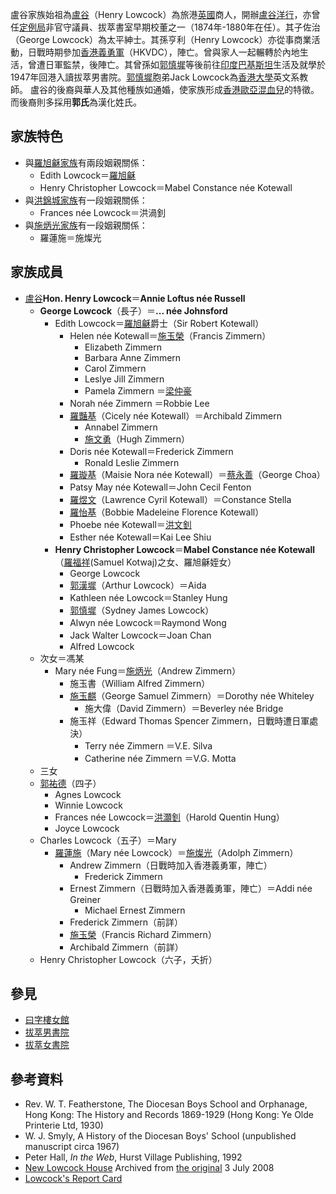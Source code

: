 {{no footnotes|time=2015-02-28T09:21:36+00:00}}
盧谷家族始祖為[[盧谷|盧谷]]（Henry Lowcock）為旅港[[英國|英國]]商人，開辦[[盧谷洋行|盧谷洋行]]，亦曾任[[香港立法會|定例局]]非官守議員、拔萃書室早期校董之一（1874年-1880年在任）。其子佐治（George Lowcock）為太平紳士。其孫亨利（Henry Lowcock）亦從事商業活動，日戰時期參加[[香港義勇軍|香港義勇軍]]（HKVDC），陣亡。曾與家人一起輾轉於內地生活，曾遭日軍監禁，後陣亡。其曾孫如[[郭慎墀|郭慎墀]]等後前往[[印度|印度]][[巴基斯坦|巴基斯坦]]生活及就學於1947年回港入讀拔萃男書院。[[郭慎墀|郭慎墀]]胞弟Jack Lowcock為[[香港大學|香港大學]]英文系教師。
盧谷的後裔與華人及其他種族如通婚，使家族形成[[香港歐亞混血兒|香港歐亞混血兒]]的特徵。而後裔則多採用'''郭氏'''為漢化姓氏。

==家族特色==
* 與[[羅旭龢家族|羅旭龢家族]]有兩段姻親關係：
** Edith Lowcock＝[[羅旭龢|羅旭龢]]
** Henry Christopher Lowcock＝Mabel Constance née Kotewall
* 與[[洪錦城家族|洪錦城家族]]有一段姻親關係：
** Frances née Lowcock＝洪渦釗
* 與[[施炳光家族|施炳光家族]]有一段姻親關係：
** 羅蓮施＝施燦光


==家族成員==
* [[盧谷|盧谷]]'''Hon. Henry Lowcock'''＝'''Annie Loftus  née Russell'''
** '''George Lowcock'''（長子）＝'''... née Johnsford'''
*** Edith Lowcock＝[[羅旭龢|羅旭龢]]爵士（Sir Robert Kotewall）
**** Helen née Kotewall＝[[施玉榮|施玉榮]]（Francis Zimmern）
***** Elizabeth Zimmern 
***** Barbara Anne Zimmern 
***** Carol Zimmern 
***** Leslye Jill Zimmern 
***** Pamela Zimmern ＝[[梁仲豪|梁仲豪]] 
**** Norah née Zimmern ＝Robbie Lee 
**** [[羅豔基|羅豔基]]（Cicely née Kotewall）＝Archibald Zimmern
***** Annabel Zimmern 
***** [[施文勇|施文勇]]（Hugh Zimmern）
**** Doris née Kotewall＝Frederick Zimmern
***** Ronald Leslie Zimmern 
**** [[羅璇基|羅璇基]]（Maisie Nora née Kotewall）＝[[蔡永善|蔡永善]]（George Choa）
**** Patsy May née Kotewall＝John Cecil Fenton
**** [[羅煜文|羅煜文]]（Lawrence Cyril Kotewall）＝Constance Stella
**** [[羅怡基|羅怡基]]（Bobbie Madeleine Florence Kotewall）
**** Phoebe née Kotewall＝[[洪文釗|洪文釗]]
**** Esther née Kotewall＝Kai Lee Shiu
*** '''Henry Christopher Lowcock'''＝'''Mabel Constance née Kotewall'''（[[羅福祥|羅福祥]](Samuel Kotwaj)之女、羅旭龢姪女）
**** George Lowcock
****[[郭漢墀|郭漢墀]]（Arthur Lowcock）＝Aida
****Kathleen née Lowcock＝Stanley Hung
****[[郭慎墀|郭慎墀]]（Sydney James Lowcock）
****Alwyn née Lowcock＝Raymond Wong
****Jack Walter Lowcock＝Joan Chan
****Alfred Lowcock
** 次女＝馮某
*** Mary née Fung＝[[施炳光|施炳光]]（Andrew Zimmern）
**** 施玉書（William Alfred Zimmern）
**** [[施玉麒|施玉麒]]（George Samuel Zimmern）＝Dorothy née Whiteley 
***** 施大偉（David Zimmern）＝Beverley née Bridge 
**** 施玉祥（Edward Thomas Spencer Zimmern，日戰時遭日軍處決）
***** Terry née Zimmern ＝V.E. Silva 
***** Catherine née Zimmern ＝V.G. Motta 
** 三女
** [[郭祐德|郭祐德]]（四子）
***Agnes Lowcock
***Winnie Lowcock
***Frances née Lowcock＝[[洪灝釗|洪灝釗]]（Harold Quentin Hung）
***Joyce Lowcock
** Charles Lowcock（五子）＝Mary
***[[羅蓮施|羅蓮施]]（Mary née Lowcock）＝[[施燦光|施燦光]]（Adolph Zimmern）
**** Andrew Zimmern（日戰時加入香港義勇軍，陣亡）
***** Frederick Zimmern 
**** Ernest Zimmern（日戰時加入香港義勇軍，陣亡）＝Addi née Greiner 
***** Michael Ernest Zimmern 
**** Frederick Zimmern（前詳）
**** [[施玉榮|施玉榮]]（Francis Richard Zimmern）
**** Archibald Zimmern（前詳）
**Henry Christopher Lowcock（六子，夭折）

==參見==
* [[曰字樓女館|曰字樓女館]]
* [[拔萃男書院|拔萃男書院]]
* [[拔萃女書院|拔萃女書院]]

==參考資料==
* Rev. W. T. Featherstone, The Diocesan Boys School and Orphanage, Hong Kong: The History and Records 1869-1929 (Hong Kong: Ye Olde Printerie Ltd, 1930)  {{en icon}}
* W. J. Smyly, A History of the Diocesan Boys' School (unpublished manuscript circa 1967)  {{en icon}}
* Peter Hall, ''In the Web'', Hurst Village Publishing, 1992  {{en icon}}
*[https://web.archive.org/web/20080703175455/http://www.dsoba.org/events02-03/lowcockhouse02/ New Lowcock House] Archived from [http://dsoba.dsoba.com/events02-03/lowcockhouse02/index.html the original]{{dead link|date=2018年1月 |bot=InternetArchiveBot |fix-attempted=yes }} 3 July 2008 {{en icon}}
*[http://www.dsoba.com/oldboys/lowcockreport/index.html Lowcock's Report Card] {{dead link}} {{en icon}}




{{DEFAULTSORT:Lowcock}}